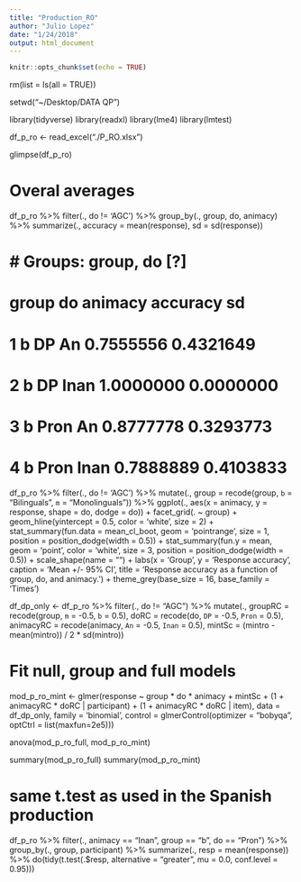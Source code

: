```yaml
---
title: "Production_RO"
author: "Julio Lopez"
date: "1/24/2018"
output: html_document
---
```


```r
knitr::opts_chunk$set(echo = TRUE)
```
rm(list = ls(all = TRUE))

setwd("~/Desktop/DATA QP")

library(tidyverse)
library(readxl)
library(lme4)
library(lmtest)

df_p_ro <- read_excel("./P_RO.xlsx")

glimpse(df_p_ro)

# Overal averages
df_p_ro %>% 
  filter(., do != 'AGC') %>%
  group_by(., group, do, animacy) %>% 
  summarize(., accuracy = mean(response), sd = sd(response)) 

# # Groups:   group, do [?]
# group    do animacy  accuracy        sd
# <chr> <chr>   <chr>     <dbl>     <dbl>
#   1     b    DP      An 0.7555556 0.4321649
#   2     b    DP    Inan 1.0000000 0.0000000
#   3     b  Pron      An 0.8777778 0.3293773
#   4     b  Pron    Inan 0.7888889 0.4103833

df_p_ro %>%
  filter(., do != 'AGC') %>% 
  mutate(., group = recode(group, `b` = "Bilinguals", `m` = "Monolinguals")) %>%
  ggplot(., aes(x = animacy, y = response, shape = do, dodge = do)) + 
  facet_grid(. ~ group) +
  geom_hline(yintercept = 0.5, color = 'white', size = 2) + 
  stat_summary(fun.data = mean_cl_boot, geom = 'pointrange', size = 1, 
               position = position_dodge(width = 0.5)) + 
  stat_summary(fun.y = mean, geom = 'point', color = 'white', size = 3, 
               position = position_dodge(width = 0.5)) + 
  scale_shape(name = "") +
  labs(x = 'Group', y = 'Response accuracy', caption = 'Mean +/- 95% CI', 
       title = 'Response accuracy as a function of group, do, and animacy.') + 
  theme_grey(base_size = 16, base_family = 'Times')

df_dp_only <- df_p_ro %>%
  filter(., do != "AGC") %>%
  mutate(., groupRC = recode(group, `m` = -0.5, `b` = 0.5), 
         doRC    = recode(do, `DP` = -0.5, `Pron` = 0.5),
         animacyRC = recode(animacy, `An` = -0.5, `Inan` = 0.5),
         mintSc = (mintro - mean(mintro)) / 2 * sd(mintro))

# Fit null, group and full models


mod_p_ro_mint <- glmer(response ~ group * do * animacy + mintSc +
                         (1 + animacyRC * doRC | participant) + 
                         (1 + animacyRC * doRC | item), 
                       data = df_dp_only, family = 'binomial', 
                       control = glmerControl(optimizer = "bobyqa", optCtrl = list(maxfun=2e5)))

anova(mod_p_ro_full, mod_p_ro_mint)

summary(mod_p_ro_full)
summary(mod_p_ro_mint)

# same t.test as used in the Spanish production

df_p_ro %>%
  filter(., animacy == "Inan", group == "b", do == "Pron") %>%
  group_by(., group, participant) %>%
  summarize(., resp = mean(response)) %>%
  do(tidy(t.test(.$resp, alternative = "greater", mu = 0.0, conf.level = 0.95)))
